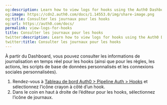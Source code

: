 ```yaml
---
og:description: Learn how to view logs for hooks using the Auth0 Dashboard.
og:image: https://cdn2.auth0.com/docs/1.14553.0/img/share-image.png
og:title: Consulter les journaux pour les hooks
og:url: https://auth0.com/docs/
permalink: view-logs-for-hooks
title: Consulter les journaux pour les hooks
twitter:description: Learn how to view logs for hooks using the Auth0 Dashboard.
twitter:title: Consulter les journaux pour les hooks
---
```






À partir du Dashboard, vous pouvez consulter les informations de journalisation en temps réel pour les hooks (ainsi que pour les règles, les actions, les scripts de base de données personnalisés et les connexions sociales personnalisées).

1. Rendez-vous à [Tableau de bord Auth0 > Pipeline Auth > Hooks](%24%7Bmanage_url%7D/) et sélectionnez l’icône crayon à côté d’un hook.
2. Dans le coin en haut à droite de l’éditeur pour les hooks, sélectionnez l’icône de journaux.